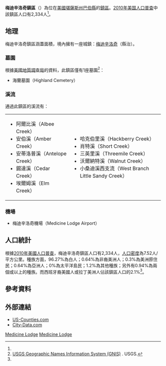 {{noteTA
|G1=USState
}}
{{Infobox settlement
|official_name = 梅迪辛洛奇鎮區
|native_name = Medicine Lodge Township
|settlement_type = 鎮區
|image_map = Map highlighting Medicine Lodge Township, Barber County, Kansas.svg
|map_caption = 梅迪辛洛奇鎮區在巴伯縣的位置
|coordinates_display = inline,title
|coordinates_region = US-KS
|subdivision_type = [[世界政區索引|國家]]
|subdivision_name = [[美国|美国]]
|subdivision_type1 = [[美國行政區劃|州]]
|subdivision_name1 = [[堪薩斯州|堪薩斯州]]
|subdivision_type2 = [[堪萨斯州行政区划|縣]]
|subdivision_name2 = [[巴伯縣_(堪薩斯州)|巴伯縣]]
|area_total_km2 = 310.15
|area_land_km2 = 309.13
|area_water_km2 = 1.01
|area_total_sq_mi = 119.75
|area_land_sq_mi = 119.36
|area_water_sq_mi = 0.39
|area_water_percent = 0.33
|population_as_of = [[2010年美国人口普查|2010]]
|population_footnotes = <ref name=census>{{cite web|url=http://www.census.gov/geo/www/gazetteer/gazetteer2010.html|title=2010 Census Gazetteer Files|publisher=[[美国人口调查局|美国人口调查局]]|accessdate=2016-02-23|archive-url=https://web.archive.org/web/20121021075704/http://www.census.gov/geo/www/gazetteer/gazetteer2010.html|archive-date=2012-10-21|dead-url=yes}}</ref>
|population_total = 2334
|population_density_km2 = auto
|elevation_footnotes = 
|elevation_m = 461
|elevation_ft = 1512
|latd = 37
|latm = 18
|lats = 50
|latNS = N
|longd = 98
|longm = 33
|longs = 56
|longEW = W
|postal_code_type =[[美國郵區編號|郵區編號]]
|postal_code = 67104
|blank_name = [[地名信息系统|GNIS]] feature ID
|blank_info = [http://geonames.usgs.gov/pls/gnispublic/f?p=gnispq:3:::NO::P3_FID:0470490 0470490]
|website = 
|footnotes = 
}}

'''梅迪辛洛奇鎮區'''（{{lang-en|'''Medicine Lodge Township'''}}）為位在[[美國|美國]][[堪薩斯州|堪薩斯州]][[巴伯縣_(堪薩斯州)|巴伯縣]]的[[行政鎮區|鎮區]]。[[2010年美国人口普查|2010年美国人口普查]]中該鎮區人口有2,334人<ref name=census/>。

==地理==
梅迪辛洛奇鎮區涵蓋面積{{convert|310.15|km2|sqmi}}，境內擁有一座城鎮：[[梅迪辛洛奇_(堪薩斯州)|梅迪辛洛奇]]（縣治）。

===墓園===
根據[[美國地質調查局|美國地質調查局]]的資料，此鎮區僅有1座墓園<ref>[http://geonames.usgs.gov/domestic/index.html USGS Geographic Names Information System (GNIS)] {{Wayback|url=http://geonames.usgs.gov/domestic/index.html |date=20190428150204 }}. USGS.</ref>：
*海蘭墓園（Highland Cemetery）

===溪流===
通過此鎮區的溪流有：
{|
|
*阿爾比溪（Albee Creek）
*安伯溪（Amber Creek）
*安蒂洛普溪（Antelope Creek）
*錫達溪（Cedar Creek）
*埃爾姆溪（Elm Creek）
|
*哈克伯里溪（Hackberry Creek）
*肖特溪（Short Creek）
*三英里溪（Threemile Creek）
*沃爾納特溪（Walnut Creek）
*小桑迪溪西支流（West Branch Little Sandy Creek）
|}

===機場===
*梅迪辛洛奇機場（Medicine Lodge Airport）

==人口統計==
根據[[2010年美國人口普查|2010年美國人口普查]]，梅迪辛洛奇鎮區人口有2,334人，[[人口密度|人口密度]]為7.52人/平方公里。種族方面，96.27%為白人；0.64%為非裔美洲人；0.3%為美洲原住民；0.64%為亞洲人；0%為太平洋島民；1.2%為其他種族；另外有0.94%為兩個或以上的種族。而西班牙裔美國人或拉丁美洲人佔該鎮區人口的2.1%<ref name=census/>。

==參考資料==
{{reflist}}

==外部連結==
* [https://web.archive.org/web/20080723112151/http://www.us-counties.com/localgov/kansas.html US-Counties.com]
* [http://www.city-data.com/township/Medicine-Lodge-Barber-KS.html City-Data.com] {{Wayback|url=http://www.city-data.com/township/Medicine-Lodge-Barber-KS.html |date=20151009142001 }}

{{巴伯縣 (堪薩斯州)}}

[[Category:巴伯縣鎮區_(堪薩斯州)|Medicine Lodge]]
[[Category:堪薩斯州鎮區|Medicine Lodge]]